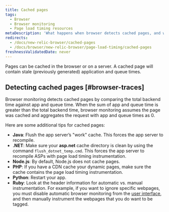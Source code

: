 ```yaml
---
title: Cached pages
tags:
  - Browser
  - Browser monitoring
  - Page load timing resources
metaDescription: 'What happens when browser detects cached pages, and what to do.'
redirects:
  - /docs/new-relic-browser/cached-pages
  - /docs/browser/new-relic-browser/page-load-timing/cached-pages
freshnessValidatedDate: never
---
```


Pages can be cached in the browser or on a server. A cached page will contain stale (previously generated) application and queue times.

## Detecting cached pages [#browser-traces]

Browser monitoring detects cached pages by comparing the total backend time against app and queue time. When the sum of app and queue time is greater than the total backend time, browser monitoring assumes the page was cached and aggregates the request with app and queue times as 0.

Here are some additional tips for cached pages:

* **Java**: Flush the app server’s "work" cache. This forces the app server to recompile.
* **.NET**: Make sure your **asp.net** cache directory is clean by using the command `flush_dotnet_temp.cmd`. This forces the app server to recompile ASPs with page load timing instrumentation.
* **Node.js**: By default, Node.js does not cache pages.
* **PHP**: If you have a CDN cache your dynamic pages, make sure the cache contains the page load timing instrumentation.
* **Python**: Restart your app.
* **Ruby**: Look at the header information for automatic vs. manual instrumentation. For example, if you want to ignore specific webpages, you must disable automatic browser monitoring from the [user interface](/docs/browser/new-relic-browser/getting-started/browser-settings), and then manually instrument the webpages that you do want to be tagged.
